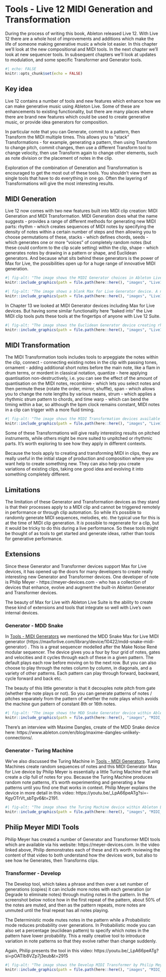 # Tools - Live 12 MIDI Generation and Transformation

During the process of writing this book, Ableton released Live 12. With Live 12 there are a whole host of improvements and additions which make the life of someone making generative music a whole lot easier. In this chapter we'll look at the new compositional and MIDI tools. In the next chapter we'll look at new sequencer tools. In subsequent chapters we'll look at updates to modulation, and some specific Transformer and Generator tools.

```r
#| echo: FALSE
knitr::opts_chunk$set(echo = FALSE)
```

::: callout-tip
## Key idea

Live 12 contains a number of tools and new features which enhance how we can make generative music using Ableton Live. Some of these are enhancements to existing functionality, but there are many places where there are brand new features which could be used to create generative music, or provide idea generators for composition.

In particular note that you can Generate, commit to a pattern, then Transform the MIDI multiple times. This allows you to "stack" Transformations - for example, generating a pattern, then using Transform to change pitch, commit changes, then use a different Transform tool to change velocity, then use Transform again to change other elements, such as note division or the placement of notes in the clip.

Exploration of the combination of Generation and Transformation is encouraged to get the most out of these tools. You shouldn't view them as single tools that have to do everything in one go. Often the layering of Transformations will give the most interesting results.
:::


## MIDI Generation

Live 12 now comes with two new features built into MIDI clip creation: MIDI Generation and MIDI Transformation. MIDI Generation does what the name suggests - provides a range of different methods for generating new MIDI parts: rhythm - which creates sequences of MIDI notes by specifying the density of notes within a certain number of steps and then allowing you to choose permutations of these, stacks - which defines chords, seeds - which generates one or more "voices" of completely random notes (but these could conform to the clip scale setting) within the clip, shape - which generates notes by drawing in a pattern or shape, and Euclidean generators. And because what sits behind these generators is the power of Max for Live, the possibilities open up for a huge range of innovative MIDI generation.

```r
#| fig-alt: "The image shows the MIDI Generator choices in Ableton Live 12."
knitr::include_graphics(path = file.path(here::here(), "images", "Live12_MIDIGenerators.png"))
```

```r
#| fig-alt: "The image shows a blank Max for Live Generator device. A note says Build Your Generator Here."
knitr::include_graphics(path = file.path(here::here(), "images", "Live12_Max_MIDIGenerator.png"))
```

In Chapter 13 we looked at MIDI Generator devices including Max for Live devices. But having some similar functionality here "baked into" the Live MIDI clip tools puts these tools at the fingertips of anyone with Live 12 Suite.

```r
#| fig-alt: "The image shows the Euclidean Generator device creating rhythmic MIDI clips across four notes."
knitr::include_graphics(path = file.path(here::here(), "images", "Live12_Euclidean_Pattern.png"))
```

## MIDI Transformation

The MIDI Transformation tools includes tools to arpeggiate the notes within the clip, connect - connecting existing notes in the clip with passing tones, ornament - adding additional short notes before the main note, like a flam in drum terms, or mordent in classical notation, quantize - here applying quantisation non-destructively, i.e. you can see the effect of the amount of quantisation on the MIDI notes, recombine - which lets you select notes and then permute these (rotate the order, mirror, shuffle), span - which allows you to change the note lengths by various means, strum - which applies a rhythmic strum pattern to chords, and time warp - which can bend the timing within a bar, so although the bpm clock remains constant, MIDI notes in a clip can trigger with a more fluid timing.

```r
#| fig-alt: "The image shows the MIDI Transformation devices available in Ableton Live 12."
knitr::include_graphics(path = file.path(here::here(), "images", "Live12_MIDI_Transformers.png"))
```

Some of these Transformations will give really interesting results on pitched instruments, while others might be more suited to unpitched or rhythmic parts. It's worth exploring to see how they apply in different contexts.

Because the tools apply to creating and transforming MIDI in clips, they are really useful in the initial stage of production and composition where you want help to create something new. They can also help you create variations of existing clips, taking one good idea and evolving it into something completely different.

## Limitations

The limitation of these Generator and Transformation devices as they stand is that their processes apply to a MIDI clip and cannot be triggered remotely in performance or through clip automation. So while it's possible to randomly generate MIDI sequences, melodies, etc. the typical use for this is at the time of MIDI clip generation. It *is* possible to regenerate for a clip, but it would be tricky to do this during a live performance. So these tools might be thought of as tools to get started and generate ideas, rather than tools for generative performance.

## Extensions

Since these Generator and Transformer devices support Max for Live devices, it has opened up the doors for many developers to create really interesting new Generator and Transformer devices. One developer of note is Philip Meyer - https://meyer-devices.com - who has a collection of devices that enhance, evolve and augment the built-in Ableton Generator and Transformer devices. 

The beauty of Max for Live with Ableton Live Suite is the ability to create these kind of extensions and tools that integrate so well with Live's own internal devices.

### Generator - MDD Snake

In [Tools - MIDI Generators](012-Tools-MIDI_Generators.qmd)
we mentioned the MDD Snake Max for Live MIDI generator
(https://maxforlive.com/library/device/10422/mdd-snake-midi-generator)
. This is a great sequencer modelled after the Make Noise René modular sequencer. The device gives you a four by four grid of notes, gates and velocities and it cycles through each of these in a given pattern. The default plays each row before moving on to the next row. But you can also choose to play through the notes column by column, in diagonals, and a variety of other patterns. Each pattern can play through forward, backward, cycle forward and back etc. 

The beauty of this little generator is that it decouples note pitch from gate (whether the note plays or not). So you can generate patterns of notes / pitches separately from the pattern of whether the note plays which avoids the machine gun pattern of constant 8th or 16th notes.

```r
#| fig-alt: "The image shows the MDD Snake Generator device within Ableton Live 12 MIDI Generators. This MIDI Generator has been described in the chapter on MIDI Generators."
knitr::include_graphics(path = file.path(here::here(), "images", "MIDI_Generator_MDDSnake.png"))
```

There's an interview with Maxime Dangles, create of the MDD Snake device here:
https://www.ableton.com/en/blog/maxime-dangles-unlikely-connections/.

### Generator - Turing Machine

We've also discussed the Turing Machine in  [Tools - MIDI Generators](012-Tools-MIDI_Generators.qmd). Turing Machines create random sequences of notes and this MIDI Generator Max for Live device by Philip Meyer is essentially a little Turing Machine that will create a clip full of notes for you. Because the Turing Machine produces random note patterns, it's worth experimenting and generating a few patterns until you find one that works in context. Philip Meyer explains the device in more detail in this video: https://youtu.be/_LpA66peATg?si=-KgyOTrVt_sbTgv6&t=2191.

```r
#| fig-alt: "The image shows the Turing Machine device within Ableton Live 12 MIDI Generators. Turing Machines have been described in the chapter on MIDI Generators. Like the MIDI device, this generator has a large dial for dialing in randomness in the pattern. Three buttons allow the user to inject a 0, 1, or Random values into the sequence. A value box defines the lgnth of the sequence and there is a button to Clear the sequence. Pitch is defined at the botton of the device with sliders for 8 different pitch weights. There are stacked dials for Range and Offset."
knitr::include_graphics(path = file.path(here::here(), "images", "MIDI_Generator_TuringMachine.png"))
```

## Philip Meyer MIDI Tools

Philip Meyer has created a number of Generator and Transformer MIDI tools which are available via his website: https://meyer-devices.com. In the video linked above, Philip demonstrates each of these and it's worth reviewing the content of that video to both understand how the devices work, but also to see how he Generates, then Transforms clips. 



### Transformer - Develop

The Develop tool, which takes a phrase and then over a set number of generations (copies) it can include more notes with each generation (or Degrade to eliminate notes) through muting notes in the pattern. In the screenshot below notice how in the first repeat of the pattern, about 50% of the notes are muted, and then as the pattern repeats, more notes are unmuted until the final repeat has all notes playing.

The Deterministic mode mutes notes in the pattern while a Probabilistic mode reduces probability over generations. In Probabilistic mode you can also set a percentage (euclidean pattern) to specify which notes in the pattern have lower probability. This a really creative tool to introduce variation in note patterns so that they evolve rather than change suddenly.

Again, Philip presents the tool in this video: https://youtu.be/_LpA66peATg?si=pOATIb8VZp7j3eub&t=2915

```r
#| fig-alt: "The image shows the Develop MIDI Transformer by Philip Meyer. A MIDI clip is shown with four repetitions of a pattern and the Develop transformer is progressively unmuting notes across the four repetitions until the last repetition shows all notes unmuted."
knitr::include_graphics(path = file.path(here::here(), "images", "MIDI_Transformer_Develop.png"))
```
